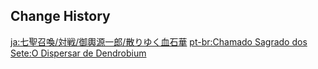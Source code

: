 {{Genius Invokation TCG Stage
|title        = Dendrobium Falling
|type         = Adventure Challenge
|group        = Open World Match
|character    = Mikoshi Genichirou
|requirement  = 6
|location     = Inazuma
|introduction = I don't know why, but it's been a pretty hot year. Any ronin who can't take the heat have been forced to wander around...<br>{{Color|bp|Special Rule: When Action Phase begins, the active characters on both sides will be affected by Pyro.}}
|objective_1  = Achieve victory
|reward_1     = Player EXP*240;Lucky Coin*250
|objective_2  = Achieve victory within 5 Rounds
|reward_2     = Lucky Coin*500
|objective_3  = Trigger 2 Elemental Reactions
|reward_3     = Lucky Coin*500
|lineup       = Nobushi: Hitsukeban;Nobushi: Kikouban
|reserve_1    = Kairagi: Fiery Might;Kairagi: Dancing Thunder
|support      = Ley Line Disorder: High Temperature
}}

==Change History==
{{Change History|3.3}}

[[ja:七聖召喚/対戦/御輿源一郎/散りゆく血石華]]
[[pt-br:Chamado Sagrado dos Sete:O Dispersar de Dendrobium]]